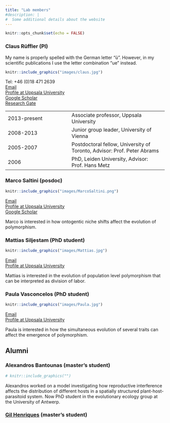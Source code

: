 ```yaml
---
title: "Lab members"
#description: |
#  Some additional details about the website
---
```


```r
knitr::opts_chunk$set(echo = FALSE)
```

### Claus Rüffler (PI)

My name is properly spelled with the German letter "ü". However, in my scientific publications I use the letter combination "ue" instead.

::: {.floatting}
```r
knitr::include_graphics("images/claus.jpg")
```
Tel: +46 (0)18 471 2639  
[Email](mailto:claus.rueffler.ebc.uu.se)  
[Profile at Uppsala University](https://katalog.uu.se/profile/?id=N13-2069)  
[Google Scholar](https://scholar.google.com/citations?user=b28SPdgAAAAJ)  
[Research Gate](https://www.researchgate.net/profile/Claus-Rueffler)
:::


|  |  |
|:---|:-----|
|2013-present|Associate professor, Uppsala University|
|2008-2013|Junior group leader, University of Vienna|
|2005-2007|Postdoctoral fellow, University of Toronto, Advisor: Prof. Peter Abrams|
|2006| PhD, Leiden University, Advisor: Prof. Hans Metz|  
<!--|2009|Research Affiliate (3 month), Yale University, Advisor: Prof. Günter Wagner

Associate editor for Evolution (2016-2018)|-->

### Marco Saltini (posdoc)
::: {.floatting}
```r
knitr::include_graphics("images/MarcoSaltini.png")
```
[Email](mailto:marco.saltini.ebc.uu.se)  
[Profile at Uppsala University](https://katalog.uu.se/profile/?id=N20-692)  
[Google Scholar](https://scholar.google.com/citations?user=PzzFtg4AAAAJ&hl)  

Marco is interested in how ontogentic niche shifts affect the evolution of polymorphism.
:::

### Mattias Siljestam (PhD student)
::: {.floatting}
```r
knitr::include_graphics("images/Mattias.jpg")
```
[Email](mailto:mattias.siljestam.ebc.uu.se)  
[Profile at Uppsala University](https://katalog.uu.se/profile/?id=N14-1246)  

Mattias is interested in the evolution of population level polymorphism that can be interpreted as division of labor.
:::

### Paula Vasconcelos (PhD student)
::: {.floatting}
```r
knitr::include_graphics("images/Paula.jpg")
```
[Email](mailto:paula.vasconcelos.ebc.uu.se)  
[Profile at Uppsala University](https://katalog.uu.se/profile/?id=N15-2232)

Paula is interested in how the simultaneous evolution of several traits can affect the emergence of polymorphism.
:::


## Alumni

### Alexandros Bantounas (master's student)
::: {.floatting}

```r
# knitr::include_graphics("")
```
Alexandros worked on a model investigating how reproductive interference affects the distribution of different hosts in a spatially structured plant-host-parasitoid system. Now PhD student in the evolutionary ecology group at the University of Antwerp.
:::

### [Gil Henriques](https://gilhenriques.github.io/) (master's student)